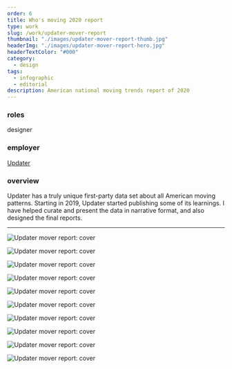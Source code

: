 ```yaml
---
order: 6
title: Who's moving 2020 report
type: work
slug: /work/updater-mover-report
thumbnail: "./images/updater-mover-report-thumb.jpg"
headerImg: "./images/updater-mover-report-hero.jpg"
headerTextColor: "#000"
category:
  - design
tags:
  - infographic
  - editorial
description: American national moving trends report of 2020
---
```


<section class="portfolioDetail">

### roles

designer

</section>

<section class="portfolioDetail">

### employer

[Updater](https://updater.com)

</section>

<section class="portfolioDetail">

### overview

Updater has a truly unique first-party data set about all American moving patterns. Starting in 2019, Updater started publishing some of its learnings. I have helped curate and present the data in narrative format, and also designed the final reports.

</section>

---

<div class="img-border">

![Updater mover report: cover](./images/upd-mover-2020_01.png)

![Updater mover report: cover](./images/upd-mover-2020_02.png)

![Updater mover report: cover](./images/upd-mover-2020_03.png)

![Updater mover report: cover](./images/upd-mover-2020_04.png)

![Updater mover report: cover](./images/upd-mover-2020_05.png)

![Updater mover report: cover](./images/upd-mover-2020_06.png)

![Updater mover report: cover](./images/upd-mover-2020_07.png)

![Updater mover report: cover](./images/upd-mover-2020_08.png)

![Updater mover report: cover](./images/upd-mover-2020_09.png)

![Updater mover report: cover](./images/upd-mover-2020_10.png)

</div>
